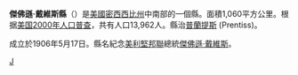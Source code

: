 {{Otheruses|傑佛遜縣|subject=美國密西西比州的一個縣|other=同名或名字類似的縣}}
{{Infobox U.S. County|
 county  = 傑佛遜·戴維斯縣 |
 state = 密西西比州 |
 en county  = Jefferson Davis County |
 en state = Mississippi |
 seal =  |
 map = Map of Mississippi highlighting Jefferson Davis County.svg |
 map size = 150 |
 founded = 1906年5月17日 |
 seat = [[普蘭提斯_(密西西比州)|普蘭提斯]] | 
 area = 1,060 [[km²|km²]] (409 [[square_mile|mi²]]) |
 area land = 1,058 km² (408 mi²) |
 area water = 2 km² (1 mi²) |
 area percentage = 0.17% |
 census yr = 2000|
 pop = 13,962 |
 density = 13 |
 web =  |
|}}
'''傑佛遜·戴維斯縣'''（{{lang-en|Jefferson Davis County}}）是[[美國|美國]][[密西西比州|密西西比州]]中南部的一個縣。面積1,060平方公里。根据[[美国2000年人口普查|美国2000年人口普查]]，共有人口13,962人。縣治[[普蘭提斯_(密西西比州)|普蘭提斯]] (Prentiss)。

成立於1906年5月17日。縣名紀念[[美利堅邦聯|美利堅邦聯]]總統[[傑佛遜·戴維斯|傑佛遜·戴維斯]]。

{{MS-stub}}
[[Category:密西西比州行政區劃|J]]